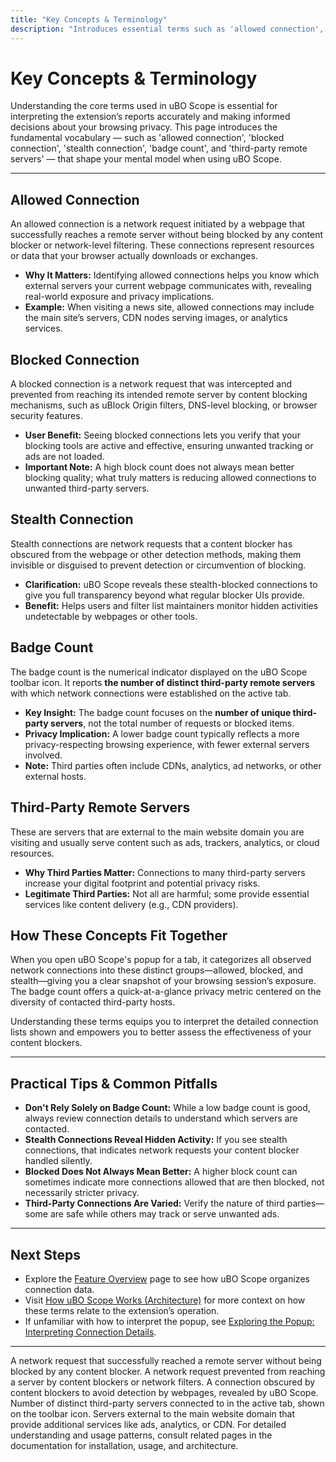 ```yaml
---
title: "Key Concepts & Terminology"
description: "Introduces essential terms such as 'allowed connection', 'blocked connection', 'stealth connection', 'badge count', and 'third-party remote servers', anchoring users in the language and mental model of the extension."
---
```


# Key Concepts & Terminology

Understanding the core terms used in uBO Scope is essential for interpreting the extension’s reports accurately and making informed decisions about your browsing privacy. This page introduces the fundamental vocabulary — such as 'allowed connection', 'blocked connection', 'stealth connection', 'badge count', and 'third-party remote servers' — that shape your mental model when using uBO Scope.

---

## Allowed Connection

An allowed connection is a network request initiated by a webpage that successfully reaches a remote server without being blocked by any content blocker or network-level filtering. These connections represent resources or data that your browser actually downloads or exchanges.

- **Why It Matters:** Identifying allowed connections helps you know which external servers your current webpage communicates with, revealing real-world exposure and privacy implications.
- **Example:** When visiting a news site, allowed connections may include the main site’s servers, CDN nodes serving images, or analytics services.

## Blocked Connection

A blocked connection is a network request that was intercepted and prevented from reaching its intended remote server by content blocking mechanisms, such as uBlock Origin filters, DNS-level blocking, or browser security features.

- **User Benefit:** Seeing blocked connections lets you verify that your blocking tools are active and effective, ensuring unwanted tracking or ads are not loaded.
- **Important Note:** A high block count does not always mean better blocking quality; what truly matters is reducing allowed connections to unwanted third-party servers.

## Stealth Connection

Stealth connections are network requests that a content blocker has obscured from the webpage or other detection methods, making them invisible or disguised to prevent detection or circumvention of blocking.

- **Clarification:** uBO Scope reveals these stealth-blocked connections to give you full transparency beyond what regular blocker UIs provide.
- **Benefit:** Helps users and filter list maintainers monitor hidden activities undetectable by webpages or other tools.

## Badge Count

The badge count is the numerical indicator displayed on the uBO Scope toolbar icon. It reports **the number of distinct third-party remote servers** with which network connections were established on the active tab.

- **Key Insight:** The badge count focuses on the **number of unique third-party servers**, not the total number of requests or blocked items.
- **Privacy Implication:** A lower badge count typically reflects a more privacy-respecting browsing experience, with fewer external servers involved.
- **Note:** Third parties often include CDNs, analytics, ad networks, or other external hosts.

## Third-Party Remote Servers

These are servers that are external to the main website domain you are visiting and usually serve content such as ads, trackers, analytics, or cloud resources.

- **Why Third Parties Matter:** Connections to many third-party servers increase your digital footprint and potential privacy risks.
- **Legitimate Third Parties:** Not all are harmful; some provide essential services like content delivery (e.g., CDN providers).

## How These Concepts Fit Together

When you open uBO Scope's popup for a tab, it categorizes all observed network connections into these distinct groups—allowed, blocked, and stealth—giving you a clear snapshot of your browsing session’s exposure. The badge count offers a quick-at-a-glance privacy metric centered on the diversity of contacted third-party hosts.

Understanding these terms equips you to interpret the detailed connection lists shown and empowers you to better assess the effectiveness of your content blockers.

---

## Practical Tips & Common Pitfalls

- **Don't Rely Solely on Badge Count:** While a low badge count is good, always review connection details to understand which servers are contacted.
- **Stealth Connections Reveal Hidden Activity:** If you see stealth connections, that indicates network requests your content blocker handled silently.
- **Blocked Does Not Always Mean Better:** A higher block count can sometimes indicate more connections allowed that are then blocked, not necessarily stricter privacy.
- **Third-Party Connections Are Varied:** Verify the nature of third parties—some are safe while others may track or serve unwanted ads.

---

## Next Steps

- Explore the [Feature Overview](/overview/architecture-and-core-concepts/feature-overview) page to see how uBO Scope organizes connection data.
- Visit [How uBO Scope Works (Architecture)](/overview/architecture-and-core-concepts/system-architecture) for more context on how these terms relate to the extension’s operation.
- If unfamiliar with how to interpret the popup, see [Exploring the Popup: Interpreting Connection Details](/guides/getting-started/popup-intro).


---

<AccordionGroup title="Glossary of Terms">
<Accordion title="Allowed Connection">
A network request that successfully reached a remote server without being blocked by any content blocker.
</Accordion>
<Accordion title="Blocked Connection">
A network request prevented from reaching a server by content blockers or network filters.
</Accordion>
<Accordion title="Stealth Connection">
A connection obscured by content blockers to avoid detection by webpages, revealed by uBO Scope.
</Accordion>
<Accordion title="Badge Count">
Number of distinct third-party servers connected to in the active tab, shown on the toolbar icon.
</Accordion>
<Accordion title="Third-Party Remote Servers">
Servers external to the main website domain that provide additional services like ads, analytics, or CDN.
</Accordion>
</AccordionGroup>

<Note>
For detailed understanding and usage patterns, consult related pages in the documentation for installation, usage, and architecture.
</Note>
